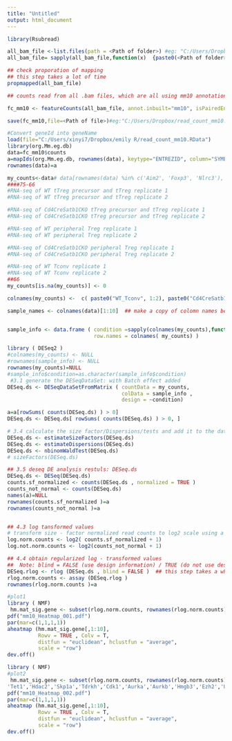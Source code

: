 ```yaml
---
title: "Untitled"
output: html_document
---
```

```r
library(Rsubread)

all_bam_file <-list.files(path = <Path of folder>) #eg: "C:/Users/Dropbox/"
all_bam_file= sapply(all_bam_file,function(x)  {paste0(<Path of folder>,x)})  #eg: "C:/Users/Dropbox/"

## check proporation of mapping
## this step takes a lot of time
propmapped(all_bam_file)

## counts read from all .bam files, which are all using mm10 annotation (same as the reference genome when alignment)

fc_mm10 <- featureCounts(all_bam_file, annot.inbuilt="mm10", isPairedEnd=FALSE) #you can change it to other reference gemone

save(fc_mm10,file=<Path of file>)#eg:"C:/Users/Dropbox/read_count_mm10.RData"

```


```r
#Convert geneId into geneName
load(file="C:/Users/xinyi7/Dropbox/emily R/read_count_mm10.RData")
library(org.Mm.eg.db)
data=fc_mm10$counts
a=mapIds(org.Mm.eg.db, rownames(data), keytype="ENTREZID", column="SYMBOL", multiVals = "first")
rownames(data)=a
```


```r
my_counts<-data# data[rownames(data) %in% c('Aim2', 'Foxp3', 'Nlrc3'), ]
####75-66
#RNA-seq of WT tTreg precursor and tTreg replicate 1
#RNA-seq of WT tTreg precursor and tTreg replicate 2

#RNA-seq of Cd4CreSatb1CKO tTreg precursor and tTreg replicate 1
#RNA-seq of Cd4CreSatb1CKO tTreg precursor and tTreg replicate 2

#RNA-seq of WT peripheral Treg replicate 1
#RNA-seq of WT peripheral Treg replicate 2

#RNA-seq of Cd4CreSatb1CKO peripheral Treg replicate 1
#RNA-seq of Cd4CreSatb1CKO peripheral Treg replicate 2

#RNA-seq of WT Tconv replicate 1
#RNA-seq of WT Tconv replicate 2
##66
my_counts[is.na(my_counts)] <- 0

colnames(my_counts) <-  c( paste0("WT_Tconv", 1:2), paste0("Cd4CreSatb1CKO_peripheral_Treg", 1:2), paste0("WT_peripheral_Treg", 1:2),  paste0("  Cd4CreSatb1CKO_tTreg_precursor_and_tTreg", 1:2),paste0(" WT_tTreg_precursor_and_tTreg", 1:2))

sample_names <- colnames(data)[1:10]  ## make a copy of colomn names before renaming them 


sample_info <- data.frame ( condition =sapply(colnames(my_counts),function(x) substr(x,1,(nchar(x)-1))),
                            row.names = colnames( my_counts) )
```

```r
library ( DESeq2 )
#colnames(my_counts) <- NULL
#rownames(sample_info) <- NULL
rownames(my_counts)=NULL
#sample_info$condition=as.character(sample_info$condition)
 #3.1 generate the DESeqDataSet: with Batch effect added 
DESeq.ds <- DESeqDataSetFromMatrix ( countData = my_counts,
                                     colData = sample_info ,
                                     design = ~condition)

a=a[rowSums( counts(DESeq.ds) ) > 0]
DESeq.ds <- DESeq.ds[ rowSums( counts(DESeq.ds) ) > 0, ]

# 3.4 calculate the size factor/Dispersions/tests and add it to the data set
DESeq.ds <- estimateSizeFactors(DESeq.ds)
DESeq.ds <- estimateDispersions(DESeq.ds)
DESeq.ds <- nbinomWaldTest(DESeq.ds)
# sizeFactors(DESeq.ds)

## 3.5 deseq DE analysis restuls: DESeq.ds   
DESeq.ds <- DESeq(DESeq.ds)
counts.sf_normalized <- counts(DESeq.ds , normalized = TRUE ) 
counts_not_normal <- counts(DESeq.ds)
names(a)=NULL
rownames(counts.sf_normalized )=a
rownames(counts_not_normal )=a


## 4.3 log tansformed values  
# transform size - factor normalized read counts to log2 scale using a pseudocount of 1
log.norm.counts <- log2( counts.sf_normalized + 1) 
log.not.norm.counts <- log2(counts_not_normal + 1)

## 4.4 obtain regularized log - transformed values
##  Note: blind = FALSE (use design information) / TRUE (do not use design information) ... 
DESeq.rlog <- rlog (DESeq.ds , blind = FALSE )  ## this step takes a while ... 
rlog.norm.counts <- assay (DESeq.rlog )
rownames(rlog.norm.counts )=a
```


```r
#plot1
library ( NMF)
 hm.mat_sig.gene <- subset(rlog.norm.counts, rownames(rlog.norm.counts) %in% c('Aim2', 'Foxp3', 'Nlrc3', 'Foxo1', 'Tgfb1', 'Ifng', 'Il10', 'Il17a', 'Il4', 'p65', 'Rel', 'Rela'))  ## rlog.norm.counts[ sig.gene , ]
pdf("mm10_Heatmap_001.pdf")
par(mar=c(1,1,1,1))
aheatmap (hm.mat_sig.gene[,1:10],
          Rowv = TRUE , Colv = T,
          distfun = "euclidean", hclustfun = "average",
          scale = "row") 
dev.off()

```



```r
library ( NMF)
#plot2
 hm.mat_sig.gene <- subset(rlog.norm.counts, rownames(rlog.norm.counts) %in% c('Kdm6b','Kdm5b','Satb1',
'Tet1','Hdac2','Skp1a','Tdrkh','Cdk1','Aurka','Aurkb','Hmgb3','Ezh2','Uhrf1'))  ## rlog.norm.counts[ sig.gene , ]
pdf("mm10_Heatmap_002.pdf")
par(mar=c(1,1,1,1))
aheatmap (hm.mat_sig.gene[,1:10],
          Rowv = TRUE , Colv = T,
          distfun = "euclidean", hclustfun = "average",
          scale = "row") 
dev.off()

```
